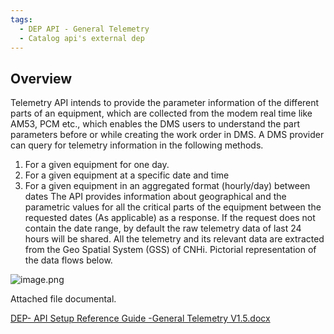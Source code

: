 ```yaml
---
tags:
  - DEP API - General Telemetry
  - Catalog api's external dep
---
```


## 	Overview
Telemetry API intends to provide the parameter information of the different parts of an equipment, which are collected from the modem real time like AM53, PCM etc., which enables the DMS users to understand the part parameters before or while creating the work order in DMS. 
A DMS provider can query for telemetry information in the following methods. 
1.	For a given equipment for one day.  
2.	For a given equipment at a specific date and time
3.	For a given equipment in an aggregated format (hourly/day) between dates
 The API provides information about geographical and the parametric values for all the critical parts of the equipment between the requested dates (As applicable) as a response.  If the request does not contain the date range, by default the raw telemetry data of last 24 hours will be shared. All the telemetry and its relevant data are extracted from the Geo Spatial System (GSS) of CNHi.
Pictorial representation of the data flows below. 

![image.png](/img/mdx_image/generalTelemetry/image-4ee4fada-8909-4e24-b929-eeb9b18c062e.png)

Attached file documental.

[DEP- API Setup Reference Guide -General Telemetry V1.5.docx](/mdx_attachments/generalTelemetry/DEP-%20API%20Setup%20Reference%20Guide%20-General%20Telemetry%20V1.5-8addff87-4063-49c3-8f6a-769fdaa7a662.docx)
